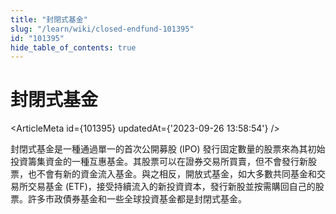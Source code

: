 ```yaml
---
title: "封閉式基金"
slug: "/learn/wiki/closed-endfund-101395"
id: "101395"
hide_table_of_contents: true
---
```



# 封閉式基金

<ArticleMeta id={101395} updatedAt={'2023-09-26 13:58:54'} />
<div className='border-solid border-b border-t-0 my-4 border-[var(--ifm-color-gray-300)]' />

封閉式基金是一種通過單一的首次公開募股 (IPO) 發行固定數量的股票來為其初始投資籌集資金的一種互惠基金。其股票可以在證券交易所買賣，但不會發行新股票，也不會有新的資金流入基金。與之相反，開放式基金，如大多數共同基金和交易所交易基金 (ETF)，接受持續流入的新投資資本，發行新股並按需購回自己的股票。許多市政債券基金和一些全球投資基金都是封閉式基金。

